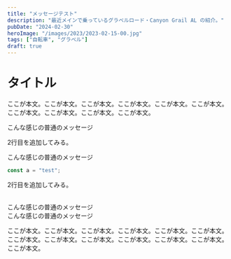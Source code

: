 ```yaml
---
title: "メッセージテスト"
description: "最近メインで乗っているグラベルロード・Canyon Grail AL の紹介。"
pubDate: "2024-02-30"
heroImage: "/images/2023/2023-02-15-00.jpg"
tags: ["自転車", "グラベル"]
draft: true
---
```



# タイトル

ここが本文。ここが本文。ここが本文。ここが本文。ここが本文。ここが本文。ここが本文。ここが本文。ここが本文。ここが本文。

<Message level="0">
  こんな感じの普通のメッセージ

  2行目を追加してみる。
</Message>

<Message level="1" cap="謎">
  こんな感じの普通のメッセージ

  ```js
  const a = "test";
  ```

  2行目を追加してみる。
</Message>

<br />

<Message level="2">
  こんな感じの普通のメッセージ
</Message>

<br />

<Message level="3">
  こんな感じの普通のメッセージ
</Message>

ここが本文。ここが本文。ここが本文。ここが本文。ここが本文。ここが本文。ここが本文。ここが本文。ここが本文。ここが本文。ここが本文。ここが本文。ここが本文。
